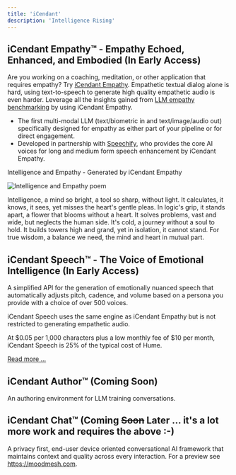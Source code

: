 ```yaml
---
title: 'iCendant'
description: 'Intelligence Rising'
---
```


## iCendant Empathy™ - Empathy Echoed, Enhanced, and Embodied (In Early Access)

Are you working on a coaching, meditation, or other application that requires empathy? Try [iCendant Empathy](./empathy). Empathetic textual dialog alone is hard, using text-to-speech to generate high quality empathetic audio is even harder.
Leverage all the insights gained from [LLM empathy benchmarking](https://hackernoon.com/search?query=anywhichway%20emptathy%20emotion) by using iCendant Empathy.

- The first multi-modal LLM (text/biometric in and text/image/audio out) specifically designed for empathy as either part of your pipeline or for direct engagement.
- Developed in partnership with [Speechify](https://www.speechify.com), who provides the core AI voices for long and medium form speech enhancement by iCendant Empathy.

Intelligence and Empathy - Generated by iCendant Empathy

<img class="icendant-example" src="./assets/images/intelligence-and-empathy.png" alt="Intelligence and Empathy poem" title="Intelligence and Empathy, generated by iCendant Empathy"/>

Intelligence, a mind so bright, a tool so sharp, without light. It calculates, it knows, it sees, yet misses the heart's gentle pleas.
In logic's grip, it stands apart, a flower that blooms without a heart. It solves problems, vast and wide, but neglects the human side.
It's cold, a journey without a soul to hold. It builds towers high and grand, yet in isolation, it cannot stand.
For true wisdom, a balance we need, the mind and heart in mutual part.

## iCendant Speech™ - The Voice of Emotional Intelligence (In Early Access)

A simplified API for the generation of emotionally nuanced speech that automatically adjusts pitch, cadence, and volume based on a persona you provide with a choice of over 500 voices.

iCendant Speech uses the same engine as iCendant Empathy but is not restricted to generating empathetic audio.

At &dollar;0.05 per 1,000 characters plus a low monthly fee of &dollar;10 per month, iCendant Speech is 25% of the typical cost of Hume.

[Read more ...](./speech)

## iCendant Author™ (Coming Soon)

An authoring environment for LLM training conversations.

## iCendant Chat™ (Coming <strike>Soon</strike> Later ... it's a lot more work and requires the above :-)

A privacy first, end-user device oriented conversational AI framework that maintains context and quality across every interaction. For a preview see https://moodmesh.com.

